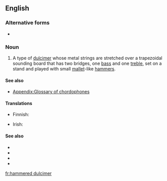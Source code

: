 ==English==
{{wikipedia}}

===Alternative forms===
* {{l|en|hammer dulcimer}}

===Noun===
{{en-noun|head=[[hammered]] [[dulcimer]]}}

# {{label|en|musical instrument}} A type of [[dulcimer]] whose metal strings are stretched over a trapezoidal sounding board that has two bridges, one [[bass]] and one [[treble]], set on a stand and played with small [[mallet]]-like [[hammer]]s.

====See also====
* [[Appendix:Glossary of chordophones]]

====Translations====
{{trans-top|a trapezoidal zither with metal strings}}
* Finnish: {{t|fi|dulcimer}}
{{trans-mid}}
* Irish: {{t|ga|téadchlár casúr|m}}
{{trans-bottom}}

====See also====
* {{l|en|양금}}
* {{l|en|洋琴}}
* {{l|en|揚琴}}
* {{l|en|扬琴}}

[[fr:hammered dulcimer]]